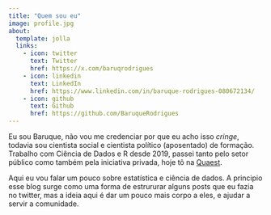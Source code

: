---
title: "Quem sou eu"
image: profile.jpg
about:
  template: jolla
  links:
    - icon: twitter
      text: Twitter
      href: https://x.com/baruqrodrigues
    - icon: linkedin
      text: LinkedIn
      href: https://www.linkedin.com/in/baruque-rodrigues-080672134/
    - icon: github
      text: Github
      href: https://github.com/BaruqueRodrigues
---

Eu sou Baruque, não vou me credenciar por que eu acho isso *cringe*, todavia sou cientista social e cientista político (aposentado) de formação. Trabalho com Ciência de Dados e R desde 2019, passei tanto pelo setor público como também pela iniciativa privada, hoje tô na [Quaest](http://www.quaest.com.br).

Aqui eu vou falar um pouco sobre estatística e ciência de dados. A principio esse blog surge como uma forma de estrururar alguns posts que eu fazia no twitter, mas a ideia aqui é dar um pouco mais corpo a eles, e ajudar a servir a comunidade.
